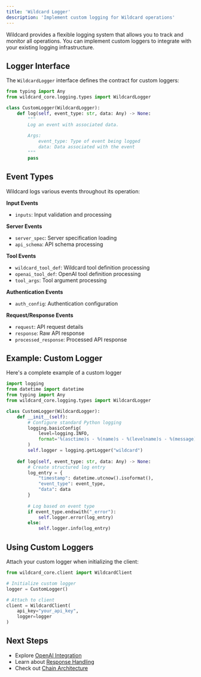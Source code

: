 ```yaml
---
title: 'Wildcard Logger'
description: 'Implement custom logging for Wildcard operations'
---
```


Wildcard provides a flexible logging system that allows you to track and monitor all operations. You can implement custom loggers to integrate with your existing logging infrastructure.

## Logger Interface

The `WildcardLogger` interface defines the contract for custom loggers:

```python
from typing import Any
from wildcard_core.logging.types import WildcardLogger

class CustomLogger(WildcardLogger):
    def log(self, event_type: str, data: Any) -> None:
        """
        Log an event with associated data.
        
        Args:
            event_type: Type of event being logged
            data: Data associated with the event
        """
        pass
```

## Event Types

Wildcard logs various events throughout its operation:

**Input Events**
- `inputs`: Input validation and processing

**Server Events**
- `server_spec`: Server specification loading
- `api_schema`: API schema processing

**Tool Events**
- `wildcard_tool_def`: Wildcard tool definition processing
- `openai_tool_def`: OpenAI tool definition processing
- `tool_args`: Tool argument processing

**Authentication Events**
- `auth_config`: Authentication configuration

**Request/Response Events**
- `request`: API request details
- `response`: Raw API response
- `processed_response`: Processed API response

## Example: Custom Logger

Here's a complete example of a custom logger

```python
import logging
from datetime import datetime
from typing import Any
from wildcard_core.logging.types import WildcardLogger

class CustomLogger(WildcardLogger):
    def __init__(self):
        # Configure standard Python logging
        logging.basicConfig(
            level=logging.INFO,
            format='%(asctime)s - %(name)s - %(levelname)s - %(message)s'
        )
        self.logger = logging.getLogger("wildcard")
    
    def log(self, event_type: str, data: Any) -> None:
        # Create structured log entry
        log_entry = {
            "timestamp": datetime.utcnow().isoformat(),
            "event_type": event_type,
            "data": data
        }
        
        # Log based on event type
        if event_type.endswith("_error"):
            self.logger.error(log_entry)
        else:
            self.logger.info(log_entry)
```

## Using Custom Loggers

Attach your custom logger when initializing the client:

```python
from wildcard_core.client import WildcardClient

# Initialize custom logger
logger = CustomLogger()

# Attach to client
client = WildcardClient(
    api_key="your_api_key",
    logger=logger
)
```

## Next Steps

- Explore [OpenAI Integration](/openai/overview)
- Learn about [Response Handling](/core/processed-response)
- Check out [Chain Architecture](/openai/chain-architecture) 